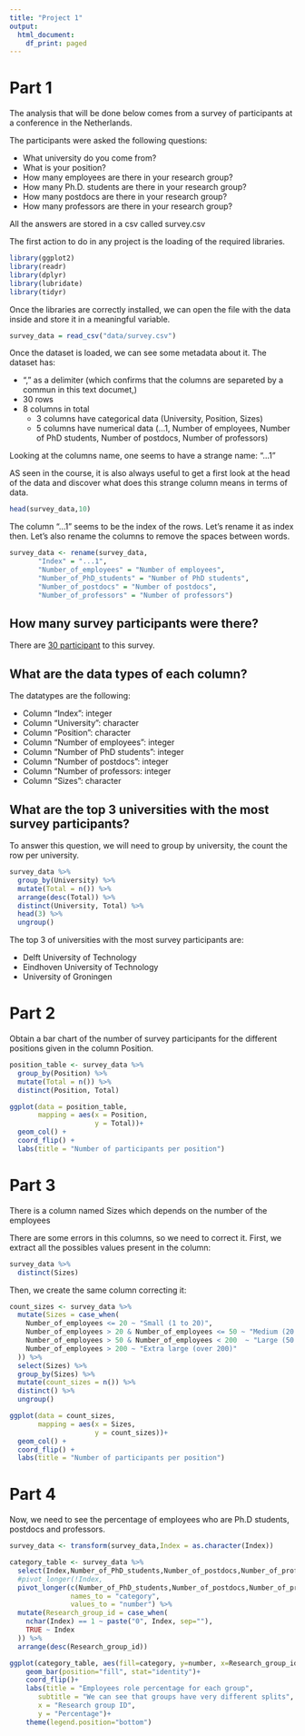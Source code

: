 ```yaml
---
title: "Project 1"
output:
  html_document:
    df_print: paged
---
```

# Part 1

The analysis that will be done below comes from a survey of participants at a conference in the Netherlands.

The participants were asked the following questions:

* What university do you come from?
* What is your position?
* How many employees are there in your research group?
* How many Ph.D. students are there in your research group?
* How many postdocs are there in your research group?
* How many professors are there in your research group?

All the answers are stored in a csv called survey.csv

The first action to do in any project is the loading of the required libraries.
```r
library(ggplot2)
library(readr)
library(dplyr)
library(lubridate)
library(tidyr)
```

Once the libraries are correctly installed, we can open the file with the data inside and store it in a meaningful variable.

```r
survey_data = read_csv("data/survey.csv")
```
Once the dataset is loaded, we can see some metadata about it.
The dataset has:

* "," as a delimiter (which confirms that the columns are separeted by a commun in this text documet,)
* 30 rows
* 8 columns in total
  * 3 columns have categorical data (University, Position, Sizes)
  * 5 columns have numerical data (...1, Number of employees, Number of PhD students, Number of postdocs, Number of professors)

Looking at the columns name, one seems to have a strange name: "...1"

AS seen in the course, it is also always useful to get a first look at the head of the data and discover what does this strange column means in terms of data.
```r
head(survey_data,10)
```
The column "...1" seems to be the index of the rows. Let's rename it as index then.
Let's also rename the columns to remove the spaces between words.
```r
survey_data <- rename(survey_data,
       "Index" = "...1",
       "Number_of_employees" = "Number of employees",
       "Number_of_PhD_students" = "Number of PhD students",
       "Number_of_postdocs" = "Number of postdocs",
       "Number_of_professors" = "Number of professors")
```

## How many survey participants were there?
There are <ins>30 participant</ins> to this survey.

## What are the data types of each column?
The datatypes are the following:

* Column "Index": integer
* Column "University": character
* Column "Position": character
* Column "Number of employees": integer
* Column "Number of PhD students": integer
* Column "Number of postdocs": integer
* Column "Number of professors: integer
* Column "Sizes": character

## What are the top 3 universities with the most survey participants?
To answer this question, we will need to group by university, the count the row per university.
```r
survey_data %>%
  group_by(University) %>%
  mutate(Total = n()) %>%
  arrange(desc(Total)) %>% 
  distinct(University, Total) %>%
  head(3) %>%
  ungroup()
```
The top 3 of universities with the most survey participants are:

* Delft University of Technology
* Eindhoven University of Technology
* University of Groningen

# Part 2
Obtain a bar chart of the number of survey participants for the different positions given in the column Position.

```r
position_table <- survey_data %>%
  group_by(Position) %>%
  mutate(Total = n()) %>%
  distinct(Position, Total)

ggplot(data = position_table,
       mapping = aes(x = Position, 
                     y = Total))+
  geom_col() +
  coord_flip() +
  labs(title = "Number of participants per position")
```

# Part 3
There is a column named Sizes which depends on the number of the employees

There are some errors in this columns, so we need to correct it.
First, we extract all the possibles values present in the column:
```r
survey_data %>%
  distinct(Sizes)
```
Then, we create the same column correcting it:
```r
count_sizes <- survey_data %>%
  mutate(Sizes = case_when(
    Number_of_employees <= 20 ~ "Small (1 to 20)",
    Number_of_employees > 20 & Number_of_employees <= 50 ~ "Medium (20 to 50)",
    Number_of_employees > 50 & Number_of_employees < 200  ~ "Large (50 to 200)",
    Number_of_employees > 200 ~ "Extra large (over 200)"
  )) %>%
  select(Sizes) %>%
  group_by(Sizes) %>%
  mutate(count_sizes = n()) %>%
  distinct() %>%
  ungroup()

ggplot(data = count_sizes,
       mapping = aes(x = Sizes, 
                     y = count_sizes))+
  geom_col() +
  coord_flip() +
  labs(title = "Number of participants per position")

```
# Part 4

Now, we need to see the percentage of employees who are Ph.D students, postdocs and professors.


```r
survey_data <- transform(survey_data,Index = as.character(Index))

category_table <- survey_data %>%
  select(Index,Number_of_PhD_students,Number_of_postdocs,Number_of_professors) %>%
  #pivot_longer(!Index,
  pivot_longer(c(Number_of_PhD_students,Number_of_postdocs,Number_of_professors),
               names_to = "category",
               values_to = "number") %>%
  mutate(Research_group_id = case_when(
    nchar(Index) == 1 ~ paste("0", Index, sep=""),
    TRUE ~ Index
  )) %>%
  arrange(desc(Research_group_id))

ggplot(category_table, aes(fill=category, y=number, x=Research_group_id)) + 
    geom_bar(position="fill", stat="identity")+
    coord_flip()+
    labs(title = "Employees role percentage for each group",
       subtitle = "We can see that groups have very different splits",
       x = "Research group ID",
       y = "Percentage")+
    theme(legend.position="bottom")
```

